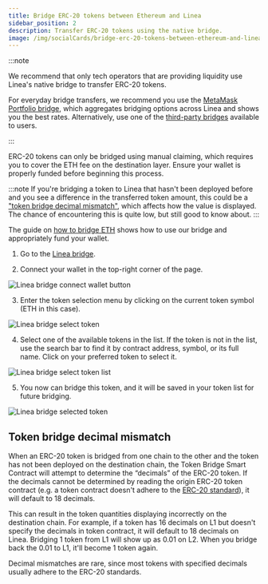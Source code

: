 ```yaml
---
title: Bridge ERC-20 tokens between Ethereum and Linea
sidebar_position: 2
description: Transfer ERC-20 tokens using the native bridge.
image: /img/socialCards/bridge-erc-20-tokens-between-ethereum-and-linea.jpg
---
```


:::note

We recommend that only tech operators that are providing liquidity use Linea's native bridge to 
transfer ERC-20 tokens.

For everyday bridge transfers, we recommend you use the
[MetaMask Portfolio bridge](https://portfolio.metamask.io/bridge), which aggregates bridging options
across Linea and shows you the best rates. Alternatively, use one of the
[third-party bridges](https://bridge.linea.build/) available to users.

:::

ERC-20 tokens can only be bridged using manual claiming, which
requires you to cover the ETH fee on the destination layer. Ensure your wallet is properly funded
before beginning this process.

:::note
If you're bridging a token to Linea that hasn't been deployed before and you see a difference in the
transferred token amount, this could be a
["token bridge decimal mismatch"](#token-bridge-decimal-mismatch), which affects how
the value is displayed. The chance of encountering this is quite low, but still good to know about.
:::

The guide on [how to bridge ETH](./how-to-bridge-eth.mdx) shows how to use our bridge
and appropriately fund your wallet.

1. Go to the [Linea bridge](https://bridge.linea.build/).

2. Connect your wallet in the top-right corner of the page.

<div class="center-container">
  <div class="img-large">
    <img
      src="/img/article_images/Use_Linea/Bridge_your_tokens/How_to_bridge_ETH_between_Ethereum_and_Linea/Linea_Bridge_connect_wallet_button.png"
      alt="Linea bridge connect wallet button"
    />
  </div>
</div>

3. Enter the token selection menu by clicking on the current token symbol (ETH in this case).

<div class="center-container">
  <div class="img-medium">
    <img
      src="/img/article_images/Use_Linea/Bridge_your_tokens/How_to_bridge_ERC20_tokens_between_Ethereum_and_Linea/Linea_Bridge_select_token.png"
      alt="Linea bridge select token"
    />
  </div>
</div>

4. Select one of the available tokens in the list. If the token is not in the list, use the search
bar to find it by contract address, symbol, or its full name. Click on your preferred token to 
select it.

<div class="center-container">
  <div class="img-medium">
    <img
      src="/img/article_images/Use_Linea/Bridge_your_tokens/How_to_bridge_ERC20_tokens_between_Ethereum_and_Linea/Linea_Bridge_select_token_list.png"
      alt="Linea bridge select token list"
    />
  </div>
</div>

5. You now can bridge this token, and it will be saved in your token list for future bridging.

<div class="center-container">
  <div class="img-medium">
    <img
      src="/img/article_images/Use_Linea/Bridge_your_tokens/How_to_bridge_ERC20_tokens_between_Ethereum_and_Linea/Linea_Bridge_selected_token.png"
      alt="Linea bridge selected token"
    />
  </div>
</div>

## Token bridge decimal mismatch

When an ERC-20 token is bridged from one chain to the other and the token has not been deployed on 
the destination chain, the Token Bridge Smart Contract will attempt to determine the “decimals” of 
the ERC-20 token. If the decimals cannot be determined by reading the origin ERC-20 token contract 
(e.g. a token contract doesn't adhere to the [ERC-20 standard](https://ethereum.org/en/developers/docs/standards/tokens/erc-20/)), 
it will default to 18 decimals.

This can result in the token quantities displaying incorrectly on the destination chain. For example, 
if a token has 16 decimals on L1 but doesn't specify the decimals in token contract, it will 
default to 18 decimals on Linea. Bridging 1 token from L1 will show up as 0.01 on L2. When you 
bridge back the 0.01 to L1, it'll become 1 token again.

Decimal mismatches are rare, since most tokens with specified decimals usually adhere to the ERC-20 
standards.
